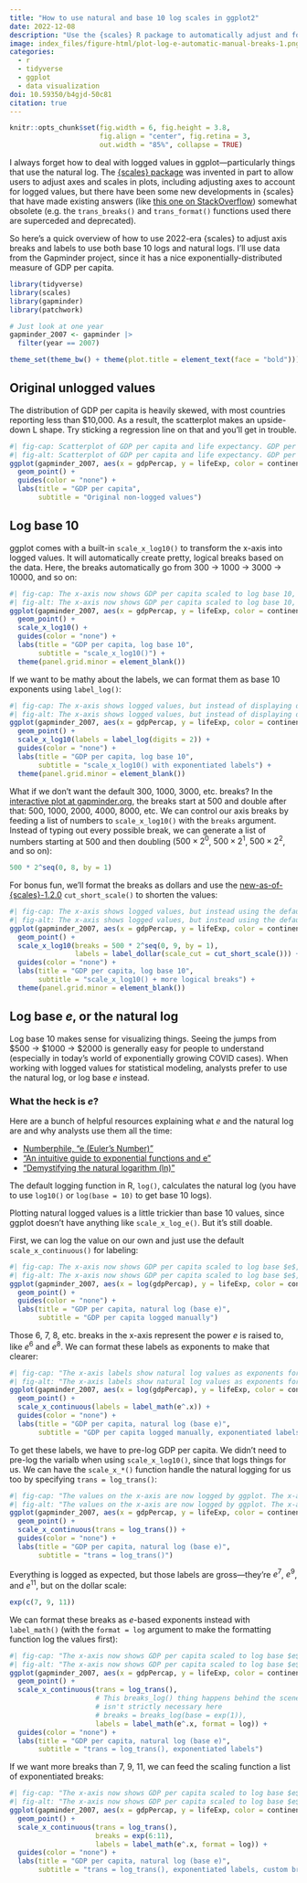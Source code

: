 ```yaml
---
title: "How to use natural and base 10 log scales in ggplot2"
date: 2022-12-08
description: "Use the {scales} R package to automatically adjust and format x- and y-axis scales to use log base 10 and natural log values"
image: index_files/figure-html/plot-log-e-automatic-manual-breaks-1.png
categories:
  - r
  - tidyverse
  - ggplot
  - data visualization
doi: 10.59350/b4gjd-50c81
citation: true
---
```


```r
knitr::opts_chunk$set(fig.width = 6, fig.height = 3.8,
                      fig.align = "center", fig.retina = 3,
                      out.width = "85%", collapse = TRUE)
```

I always forget how to deal with logged values in ggplot—particularly things that use the natural log. The [{scales} package](https://scales.r-lib.org/) was invented in part to allow users to adjust axes and scales in plots, including adjusting axes to account for logged values, but there have been some new developments in {scales} that have made existing answers (like [this one on StackOverflow](https://stackoverflow.com/a/43710602/120898)) somewhat obsolete (e.g. the `trans_breaks()` and `trans_format()` functions used there are superceded and deprecated). 

So here's a quick overview of how to use 2022-era {scales} to adjust axis breaks and labels to use both base 10 logs and natural logs. I'll use data from the Gapminder project, since it has a nice exponentially-distributed measure of GDP per capita.

```r
library(tidyverse)
library(scales)
library(gapminder)
library(patchwork)

# Just look at one year
gapminder_2007 <- gapminder |>
  filter(year == 2007)

theme_set(theme_bw() + theme(plot.title = element_text(face = "bold")))
```

## Original unlogged values

The distribution of GDP per capita is heavily skewed, with most countries reporting less than $10,000. As a result, the scatterplot makes an upside-down L shape. Try sticking a regression line on that and you'll get in trouble.

```r
#| fig-cap: Scatterplot of GDP per capita and life expectancy. GDP per capita is exponentially distributed so it is heavily skewed with most observations under $10,000. The resulting shape of the plot is not linear.
#| fig-alt: Scatterplot of GDP per capita and life expectancy. GDP per capita is exponentially distributed so it is heavily skewed with most observations under $10,000. The resulting shape of the plot is not linear.
ggplot(gapminder_2007, aes(x = gdpPercap, y = lifeExp, color = continent)) +
  geom_point() +
  guides(color = "none") +
  labs(title = "GDP per capita",
       subtitle = "Original non-logged values")
```

## Log base 10

ggplot comes with a built-in `scale_x_log10()` to transform the x-axis into logged values. It will automatically create pretty, logical breaks based on the data. Here, the breaks automatically go from 300 → 1000 → 3000 → 10000, and so on:

```r
#| fig-cap: The x-axis now shows GDP per capita scaled to log base 10, with axis breaks at 300, 1000, 3000, 100000, and 30000. The relationship is much more linear now.
#| fig-alt: The x-axis now shows GDP per capita scaled to log base 10, with axis breaks at 300, 1000, 3000, 100000, and 30000. The relationship is much more linear now.
ggplot(gapminder_2007, aes(x = gdpPercap, y = lifeExp, color = continent)) +
  geom_point() +
  scale_x_log10() +
  guides(color = "none") +
  labs(title = "GDP per capita, log base 10",
       subtitle = "scale_x_log10()") +
  theme(panel.grid.minor = element_blank())
```

If we want to be mathy about the labels, we can format them as base 10 exponents using `label_log()`:

```r
#| fig-cap: The x-axis shows logged values, but instead of displaying dollar amounts like 300, 1000, etc., it displays exponents like $10^{2.5}$ and $10^3$.
#| fig-alt: The x-axis shows logged values, but instead of displaying dollar amounts like 300, 1000, etc., it displays exponents.
ggplot(gapminder_2007, aes(x = gdpPercap, y = lifeExp, color = continent)) +
  geom_point() +
  scale_x_log10(labels = label_log(digits = 2)) +
  guides(color = "none") +
  labs(title = "GDP per capita, log base 10",
       subtitle = "scale_x_log10() with exponentiated labels") +
  theme(panel.grid.minor = element_blank())
```

What if we don't want the default 300, 1000, 3000, etc. breaks? In the [interactive plot at gapminder.org](https://www.gapminder.org/tools/), the breaks start at 500 and double after that: 500, 1000, 2000, 4000, 8000, etc. We can control our axis breaks by feeding a list of numbers to `scale_x_log10()` with the `breaks` argument. Instead of typing out every possible break, we can generate a list of numbers starting at 500 and then doubling ($500 \times 2^0$, $500 \times 2^1$, $500 \times 2^2$, and so on):

```r
500 * 2^seq(0, 8, by = 1)
```

For bonus fun, we'll format the breaks as dollars and use the [new-as-of-{scales}-1.2.0](https://www.tidyverse.org/blog/2022/04/scales-1-2-0/) `cut_short_scale()` to shorten the values:

```r
#| fig-cap: The x-axis shows logged values, but instead using the default automatic breaks at 300, 1000, etc., it has breaks at 500, 1000, 2000, 4000, etc.
#| fig-alt: The x-axis shows logged values, but instead using the default automatic breaks at 300, 1000, etc., it has breaks at 500, 1000, 2000, 4000, etc.
ggplot(gapminder_2007, aes(x = gdpPercap, y = lifeExp, color = continent)) +
  geom_point() +
  scale_x_log10(breaks = 500 * 2^seq(0, 9, by = 1),
                labels = label_dollar(scale_cut = cut_short_scale())) +
  guides(color = "none") +
  labs(title = "GDP per capita, log base 10",
       subtitle = "scale_x_log10() + more logical breaks") +
  theme(panel.grid.minor = element_blank())
```


## Log base $e$, or the natural log

Log base 10 makes sense for visualizing things. Seeing the jumps from \$500 → \$1000 → \$2000 is generally easy for people to understand (especially in today's world of exponentially growing COVID cases). When working with logged values for statistical modeling, analysts prefer to use the natural log, or log base $e$ instead. 

::: {.callout-tip}
### What the heck is $e$?

Here are a bunch of helpful resources explaining what $e$ and the natural log are and why analysts use them all the time:

- [Numberphile, "e (Euler's Number)"](https://www.youtube.com/watch?v=AuA2EAgAegE)
- ["An intuitive guide to exponential functions and e"](https://betterexplained.com/articles/an-intuitive-guide-to-exponential-functions-e/)
- ["Demystifying the natural logarithm (ln)"](https://betterexplained.com/articles/demystifying-the-natural-logarithm-ln/)
:::

The default logging function in R, `log()`, calculates the natural log (you have to use `log10()` or `log(base = 10)` to get base 10 logs).

Plotting natural logged values is a little trickier than base 10 values, since ggplot doesn't have anything like `scale_x_log_e()`. But it's still doable.

First, we can log the value on our own and just use the default `scale_x_continuous()` for labeling:

```r
#| fig-cap: The x-axis now shows GDP per capita scaled to log base $e$, or the natural log, with axis breaks at 6, 7, 8, 9, 10, and 11. The relationship still linear, just like log base 10, but the values are less interpretable. The values on the x-axis were logged before being fed to ggplot.
#| fig-alt: The x-axis now shows GDP per capita scaled to log base $e$, or the natural log, with axis breaks at 6, 7, 8, 9, 10, and 11. The relationship still linear, just like log base 10, but the values are less interpretable. The values on the x-axis were logged before being fed to ggplot.
ggplot(gapminder_2007, aes(x = log(gdpPercap), y = lifeExp, color = continent)) +
  geom_point() +
  guides(color = "none") +
  labs(title = "GDP per capita, natural log (base e)",
       subtitle = "GDP per capita logged manually")
```

Those 6, 7, 8, etc. breaks in the x-axis represent the power $e$ is raised to, like $e^6$ and $e^8$. We can format these labels as exponents to make that clearer:

```r
#| fig-cap: "The x-axis labels show natural log values as exponents for $e$: $e^6$, $e^7$, and so on. They're still tricky to interpret, but now it shows that they're at least based on $e$ instead of being actual values like 6. The values on the x-axis were logged before being fed to ggplot."
#| fig-alt: "The x-axis labels show natural log values as exponents for $e$: $e^6$, $e^7$, and so on. They're still tricky to interpret, but now it shows that they're at least based on $e$ instead of being actual values like 6. The values on the x-axis were logged before being fed to ggplot."
ggplot(gapminder_2007, aes(x = log(gdpPercap), y = lifeExp, color = continent)) +
  geom_point() +
  scale_x_continuous(labels = label_math(e^.x)) +
  guides(color = "none") +
  labs(title = "GDP per capita, natural log (base e)",
       subtitle = "GDP per capita logged manually, exponentiated labels")
```

To get these labels, we have to pre-log GDP per capita. We didn't need to pre-log the varialb when using `scale_x_log10()`, since that logs things for us. We can have the `scale_x_*()` function handle the natural logging for us too by specifying `trans = log_trans()`:

```r
#| fig-cap: "The values on the x-axis are now logged by ggplot. The x-axis labels are on the dollar scale instead of the log scale. This makes it a little easier to interpret, but the numbers are gross: 1096.633, 8103.084, and 59874.142, or $e^7$, $e^9$, and $e^{11}$"
#| fig-alt: "The values on the x-axis are now logged by ggplot. The x-axis labels are on the dollar scale instead of the log scale. This makes it a little easier to interpret, but the numbers are gross: 1096.633, 8103.084, and 59874.142, or $e^7$, $e^9$, and $e^{11}$"
ggplot(gapminder_2007, aes(x = gdpPercap, y = lifeExp, color = continent)) +
  geom_point() +
  scale_x_continuous(trans = log_trans()) +
  guides(color = "none") +
  labs(title = "GDP per capita, natural log (base e)",
       subtitle = "trans = log_trans()")
```

Everything is logged as expected, but those labels are gross—they're $e^7$, $e^9$, and $e^{11}$, but on the dollar scale:

```r
exp(c(7, 9, 11))
```

We can format these breaks as $e$-based exponents instead with `label_math()` (with the `format = log` argument to make the formatting function log the values first):

```r
#| fig-cap: "The x-axis now shows GDP per capita scaled to log base $e$, or the natural log, with automatic axis breaks at 7, 9, and 11. The values on the x-axis are logged automatically with `trans = log_trans()`."
#| fig-alt: "The x-axis now shows GDP per capita scaled to log base $e$, or the natural log, with automatic axis breaks at 7, 9, and 11. The values on the x-axis are logged automatically with `trans = log_trans()`."
ggplot(gapminder_2007, aes(x = gdpPercap, y = lifeExp, color = continent)) +
  geom_point() +
  scale_x_continuous(trans = log_trans(),
                     # This breaks_log() thing happens behind the scenes and
                     # isn't strictly necessary here
                     # breaks = breaks_log(base = exp(1)),
                     labels = label_math(e^.x, format = log)) +
  guides(color = "none") +
  labs(title = "GDP per capita, natural log (base e)",
       subtitle = "trans = log_trans(), exponentiated labels")
```

If we want more breaks than 7, 9, 11, we can feed the scaling function a list of exponentiated breaks: 

```r
#| fig-cap: "The x-axis now shows GDP per capita scaled to log base $e$, or the natural log, with axis breaks at 6, 7, 8, 9, 10, and 11. The values on the x-axis are logged automatically with `trans = log_trans()`."
#| fig-alt: "The x-axis now shows GDP per capita scaled to log base $e$, or the natural log, with axis breaks at 6, 7, 8, 9, 10, and 11. The values on the x-axis are logged automatically with `trans = log_trans()`."
ggplot(gapminder_2007, aes(x = gdpPercap, y = lifeExp, color = continent)) +
  geom_point() +
  scale_x_continuous(trans = log_trans(),
                     breaks = exp(6:11),
                     labels = label_math(e^.x, format = log)) +
  guides(color = "none") +
  labs(title = "GDP per capita, natural log (base e)",
       subtitle = "trans = log_trans(), exponentiated labels, custom breaks")
```
